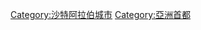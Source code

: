 {{Commonscat|Riyadh}}
{{DEFAULTSORT:Riyadh}}
[[Category:沙特阿拉伯城市|Category:沙特阿拉伯城市]]
[[Category:亞洲首都|Category:亞洲首都]]